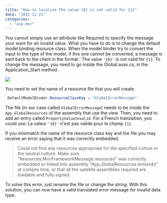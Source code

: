 ```yaml
---
title: "How to localize The value {0} is not valid for {1}"
date: "2012-11-21"
categories: 
  - "asp-mvc"
---
```


You cannot simply use an attribute like Required to specify the message your want for an invalid value. What you have to do is to change the default model binding resource class. When the model binder try to convert the input to the type of the model, if this one cannot be converted, a message is sent back to the client in the format : The value `'{0}'` is not valid for `{1}`. To change the message, you need to go inside the Global.asax.cs, in the Application_Start method.

![](/images/blog/messageFrameworkErrorResource-400x103.png)

You need to set the name of a resource file that you will create.


```csharp
 DefaultModelBinder.ResourceClassKey = "GlobalErrorMessage" 
```

The file (in our case called `GlobalErrorMessage`) needs to be inside the `App_GlobalResources` of the assembly that use the view. Then, you need to add an entry called `PropertyValueInvalid`. For a French translation, you could use: La valeur `'{0}'` n'est pas valide pour le champ `{1}`.

If you mistmatch the name of the resource class key and the file you may receive an error saying that it was correctly embedded.

> Could not find any resources appropriate for the specified culture or the neutral culture. Make sure "Resources.MvcFrameworkMessage.resources" was correctly embedded or linked into assembly "App_GlobalResources.lmloxx4z" at compile time, or that all the satellite assemblies required are loadable and fully signed.

To solve this error, just rename the file or change the string. With this solution, you can now have a valid translated error message for invalid data type.

